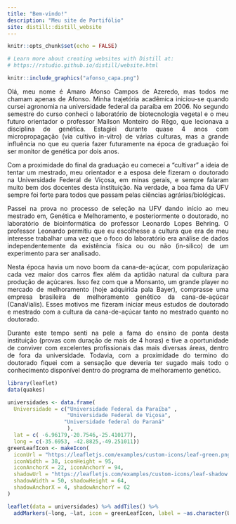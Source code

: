 ```yaml
---
title: "Bem-vindo!"
description: "Meu site de Portifólio"
site: distill::distill_website
---
```


```r
knitr::opts_chunk$set(echo = FALSE)

# Learn more about creating websites with Distill at:
# https://rstudio.github.io/distill/website.html

```
<style>
body {
text-align: justify}
</style>

```r
knitr::include_graphics("afonso_capa.png")
```

Olá, meu nome é Amaro Afonso Campos de Azeredo, mas todos me chamam apenas de Afonso.  Minha trajetória acadêmica iniciou-se quando cursei agronomia na universidade federal da paraíba em 2006. No segundo semestre do curso conheci o laboratório de biotecnologia vegetal e o meu futuro orientador o professor Maílson Monteiro do Rêgo, que lecionava a disciplina de genética. Estagiei durante quase 4 anos com micropropagação (via cultivo in-vitro) de várias culturas, mas a grande influência no que eu queria fazer futuramente na época de graduação foi ser monitor de genética por dois anos. 

Com a proximidade do final da graduação eu comecei a “cultivar” a ideia de tentar um mestrado, meu orientador e a esposa dele fizeram o doutorado na Universidade Federal de Viçosa, em minas gerais, e sempre falaram muito bem dos docentes desta instituição. Na verdade, a boa fama da UFV sempre foi forte para todos que passam pelas ciências agrárias/biológicas. 

Passei na prova no processo de seleção na UFV dando início ao meu mestrado em, Genética e Melhoramento, e posteriormente o doutorado,  no laboratório de bioinformática do professor Leonardo Lopes Behring. O professor Leonardo permitiu que eu escolhesse a cultura que era de meu interesse trabalhar uma vez que o foco do laboratório era análise de dados independentemente da existência física ou ou não (in-silico) de um experimento para ser analisado.

Nesta época havia um novo boom da cana-de-açúcar, com popularização cada vez maior dos carros flex além da aptidão natural da cultura para produção de açúcares. Isso fez com que a Monsanto,  um grande player no mercado de melhoramento (hoje adquirida pala Bayer), comprasse uma empresa brasileira de melhoramento genético da cana-de-açúcar (CanaVialis). Esses motivos me fizeram iniciar meus estudos de doutorado e mestrado com a cultura da cana-de-açúcar tanto no mestrado quanto no doutorado.  

Durante este tempo senti na pele a fama do ensino de ponta desta instituição (provas com duração de mais de 4 horas) e tive a oportunidade de conviver com excelentes profissionais das mais diversas áreas, dentro de fora da universidade. Todavia, com a proximidade do termino do doutorado fiquei com a sensação que deveria ter sugado mais todo o conhecimento disponível dentro do programa de melhoramento genético. 
 

```r
library(leaflet)
data(quakes)

universidades <- data.frame(
  Universidade = c("Universidade Federal da Paraíba" ,
                   "Universidade Federal de Viçosa",
                  "Universidade federal do Paraná"
                   ),
  lat = c( -6.96179,-20.7546,-25.410177), 
  long = c(-35.6953, -42.8825,-49.251011))
greenLeafIcon <- makeIcon(
  iconUrl = "https://leafletjs.com/examples/custom-icons/leaf-green.png",
  iconWidth = 38, iconHeight = 95,
  iconAnchorX = 22, iconAnchorY = 94,
  shadowUrl = "https://leafletjs.com/examples/custom-icons/leaf-shadow.png",
  shadowWidth = 50, shadowHeight = 64,
  shadowAnchorX = 4, shadowAnchorY = 62
)

leaflet(data = universidades) %>% addTiles() %>%
  addMarkers(~long, ~lat, icon = greenLeafIcon, label = ~as.character(Universidade))
```

